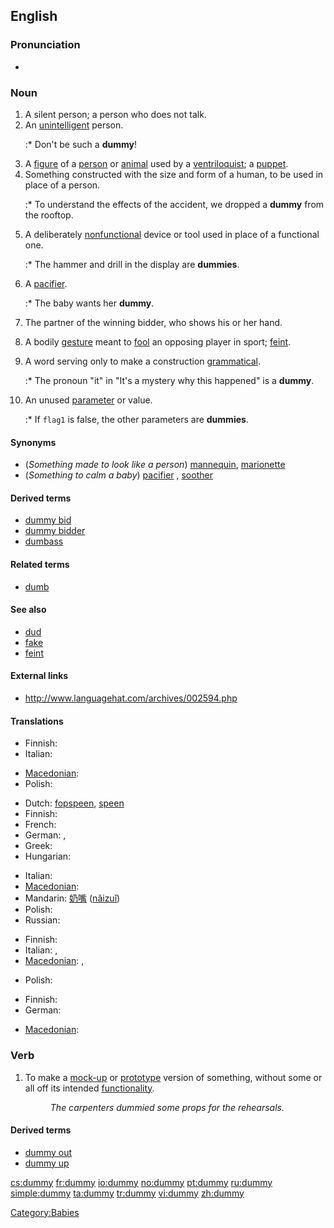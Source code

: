 ==English==

===Pronunciation===
* {{rhymes|ʌmi}}

===Noun===
{{en-noun|dummies}}

# A silent person; a person who does not talk.
# An [[unintelligent]] person.
#:* Don't be such a '''dummy'''!
# A [[figure]] of a [[person]] or [[animal]] used by a [[ventriloquist]]; a [[puppet]].
# Something constructed with the size and form of a human, to be used in place of a person.
#:* To understand the effects of the accident, we dropped a '''dummy''' from the rooftop.
# A deliberately [[nonfunctional]] device or tool used in place of a functional one.
#:* The hammer and drill in the display are '''dummies'''.
# {{context|Australia|NZ|British}} A [[pacifier]].
#:* The baby wants her '''dummy'''.
# {{bridge}} The partner of the winning bidder, who shows his or her hand.
# <!--Dialect?--> A bodily [[gesture]] meant to [[fool]] an opposing player in sport; [[feint]].
# {{linguistics}} A word serving only to make a construction [[grammatical]].
#:* The pronoun "it" in "It's a mystery why this happened" is a '''dummy'''.
# {{programming}} An unused [[parameter]] or value.
#:* If <code>flag1</code> is false, the other parameters are '''dummies'''.

====Synonyms====
* (''Something made to look like a person'') [[mannequin]], [[marionette]]
* (''Something to calm a baby'') [[pacifier]] {{italbrac|US}}, [[soother]] {{italbrac|Canada}}

====Derived terms====
* [[dummy bid]]
* [[dummy bidder]]
* [[dumbass]]

====Related terms====
* [[dumb]]

====See also====
* [[dud]]
* [[fake]]
* [[feint]]

====External links====
* http://www.languagehat.com/archives/002594.php

====Translations====
{{trans-top|something constructed with the size and form of a human}}
* Finnish: {{t-|fi|mallinukke}}
* Italian: {{t-|it|manichino|m}}
{{trans-mid}}
* [[Macedonian]]: {{t-|mk|кукла|f|tr=kúkla}}
* Polish: {{t+|pl|manekin|m}}
{{trans-bottom}}

{{trans-top|for a baby}}
* Dutch: [[fopspeen]], [[speen]] {{m}}
* Finnish: {{t+|fi|tutti}}
* French: {{t+|fr|suce}}
* German: {{t+|de|Schnuller|m}},  {{t|de|Beruhigungssauger|m}}
* Greek: {{t+|el|πιπίλα|f|tr=pipila}}
* Hungarian: {{t-|hu|cumi}}
{{trans-mid}}
* Italian: {{t+|it|ciuccio|m}}
* [[Macedonian]]: {{t|mk|цуцла|f|tr=cúcla}}
* Mandarin: [[奶嘴]] ([[nǎizuǐ]])
* Polish: {{t+|pl|smoczek|m}}
* Russian: {{t|ru|соска (пустышка)|f|tr=soska (pustyshka)}}
{{trans-bottom}}

{{trans-top|an unintelligent person}}
* Finnish: {{t+|fi|tollo}}
* Italian: {{t+|it|stupido|m}}, {{t+|it|it|m|alt=scemo}}
* [[Macedonian]]: {{t-|mk|глупак|m|tr=glúpak}},  {{t|mk|глупачка|f|tr=glúpačka}}
{{trans-mid}}
* Polish: {{t+|pl|głupek|m}}
{{trans-bottom}}

{{trans-top|nonfunctional device or tool used in place of a functional one}}
* Finnish: {{t+|fi|malli}}
* German: {{t+|de|Attrappe|f}}
{{trans-mid}}
* [[Macedonian]]: {{t|mk|макета|f|tr=makéta}}
{{trans-bottom}}

===Verb===
{{en-verb|dummies|dummying|dummied}}

# To make a [[mock-up]] or [[prototype]] version of something, without some or all off its intended [[functionality]].
#: ''The carpenters dummied some props for the rehearsals.''

====Derived terms====
* [[dummy out]]
* [[dummy up]]

[[Category:Babies]]

[[cs:dummy]]
[[fr:dummy]]
[[io:dummy]]
[[no:dummy]]
[[pt:dummy]]
[[ru:dummy]]
[[simple:dummy]]
[[ta:dummy]]
[[tr:dummy]]
[[vi:dummy]]
[[zh:dummy]]